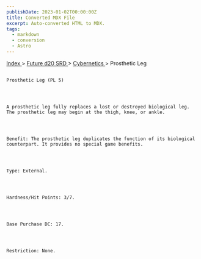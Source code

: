 ```yaml
---
publishDate: 2023-01-02T00:00:00Z
title: Converted MDX File
excerpt: Auto-converted HTML to MDX.
tags:
  - markdown
  - conversion
  - Astro
---
```


[
Index
](-index) >
[
Future d20 SRD
](future-d20-srd-index) >
[
Cybernetics
](future-d20-srd-cybernetics-index) > Prosthetic Leg

##

    Prosthetic Leg (PL 5)




    A prosthetic leg fully replaces a lost or destroyed biological leg. The prosthetic leg may begin at the thigh, knee, or ankle.




    Benefit: The prosthetic leg duplicates the function of its biological counterpart. It provides no special game benefits.




    Type: External.




    Hardness/Hit Points: 3/7.




    Base Purchase DC: 17.




    Restriction: None.
